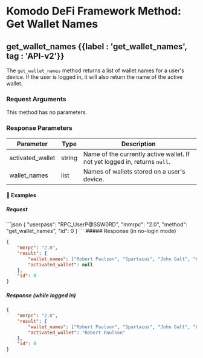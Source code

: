 
# Komodo DeFi Framework Method: Get Wallet Names

## get\_wallet\_names {{label : 'get_wallet_names', tag : 'API-v2'}}

The `get_wallet_names` method returns a list of wallet names for a user's device. If the user is logged in, it will also return the name of the active wallet.

### Request Arguments

This method has no parameters.

### Response Parameters

| Parameter         | Type   | Description                                                                |
| ----------------- | ------ | -------------------------------------------------------------------------- |
| activated\_wallet | string | Name of the currently active wallet. If not yet logged in, returns `null`. |
| wallet\_names     | list   | Names of wallets stored on a user's device.                                |

#### 📌 Examples

##### Request

<CodeGroup title="Get Wallet Names" tag="POST" label="get_wallet_names" mm2MethodDecorate="true">
  ```json
  {
    "userpass": "RPC_UserP@SSW0RD",
    "mmrpc": "2.0",
    "method": "get_wallet_names",
    "id": 0
  }
  ```
</CodeGroup>

<CollapsibleSection expandedText="Hide Get Wallet Names Response" collapsedText="Show Get Wallet Names Response">
  ##### Response (in no-login mode)

  ```json
  {
      "mmrpc": "2.0",
      "result": {
          "wallet_names": ["Robert Paulson", "Spartacus", "John Galt", "Kaiser Soze"],
          "activated_wallet": null
      },
      "id": 0
  }
  ```

  ##### Response (while logged in)

  ```json
  {
      "mmrpc": "2.0",
      "result": {
          "wallet_names": ["Robert Paulson", "Spartacus", "John Galt", "Kaiser Soze"],
          "activated_wallet": "Robert Paulson"
      },
      "id": 0
  }
  ```
</CollapsibleSection>
